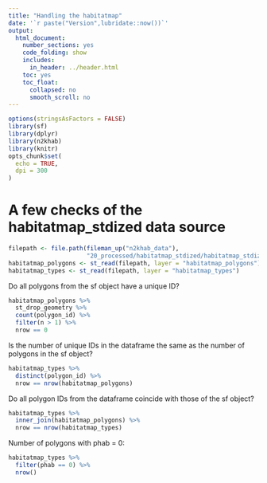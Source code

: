 ```yaml
---
title: "Handling the habitatmap"
date: '`r paste("Version",lubridate::now())`'
output:
  html_document:
    number_sections: yes
    code_folding: show
    includes:
      in_header: ../header.html
    toc: yes
    toc_float:
      collapsed: no
      smooth_scroll: no
---
```


```r
options(stringsAsFactors = FALSE)
library(sf)
library(dplyr)
library(n2khab)
library(knitr)
opts_chunk$set(
  echo = TRUE,
  dpi = 300
)
```


# A few checks of the habitatmap_stdized data source

```r
filepath <- file.path(fileman_up("n2khab_data"),
                      "20_processed/habitatmap_stdized/habitatmap_stdized.gpkg")
habitatmap_polygons <- st_read(filepath, layer = "habitatmap_polygons")
habitatmap_types <- st_read(filepath, layer = "habitatmap_types")
```


Do all polygons from the sf object have a unique ID?

```r
habitatmap_polygons %>% 
  st_drop_geometry %>% 
  count(polygon_id) %>% 
  filter(n > 1) %>% 
  nrow == 0
```

Is the number of unique IDs in the dataframe the same as the number of polygons in the sf object?

```r
habitatmap_types %>% 
  distinct(polygon_id) %>% 
  nrow == nrow(habitatmap_polygons)
```

Do all polygon IDs from the dataframe coincide with those of the sf object?

```r
habitatmap_types %>% 
  inner_join(habitatmap_polygons) %>% 
  nrow == nrow(habitatmap_types)
```

Number of polygons with phab = 0:

```r
habitatmap_types %>% 
  filter(phab == 0) %>% 
  nrow()
```

